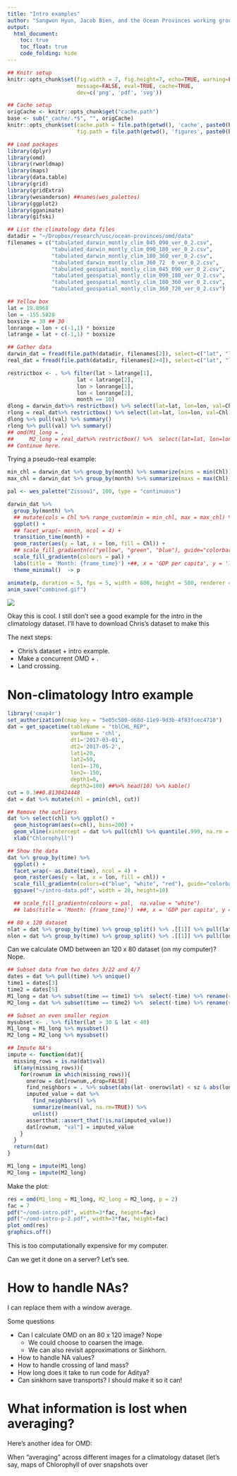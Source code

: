```yaml
---
title: "Intro examples"
author: "Sangwon Hyun, Jacob Bien, and the Ocean Provinces working group"
output:
  html_document:
    toc: true
    toc_float: true
    code_folding: hide
---
```


```r
## Knitr setup
knitr::opts_chunk$set(fig.width = 7, fig.height=7, echo=TRUE, warning=FALSE,
                      message=FALSE, eval=TRUE, cache=TRUE,
                      dev=c('png', 'pdf', 'svg'))

## Cache setup
origCache <- knitr::opts_chunk$get("cache.path")
base <- sub("_cache/.*$", "", origCache)
knitr::opts_chunk$set(cache.path = file.path(getwd(), 'cache', paste0(base, "/")),
                      fig.path = file.path(getwd(), 'figures', paste0(base, "/")))

## Load packages
library(dplyr)
library(omd)
library(rworldmap)
library(maps)
library(data.table)
library(grid)
library(gridExtra)
library(wesanderson) ##names(wes_palettes)
library(ggplot2)
library(gganimate)
library(gifski)

## List the climatology data files 
datadir = "~/Dropbox/research/usc/ocean-provinces/omd/data"
filenames = c("tabulated_darwin_montly_clim_045_090_ver_0_2.csv",
              "tabulated_darwin_montly_clim_090_180_ver_0_2.csv",
              "tabulated_darwin_montly_clim_180_360_ver_0_2.csv",
              "tabulated_darwin_montly_clim_360_72  0_ver_0_2.csv",
              "tabulated_geospatial_montly_clim_045_090_ver_0_2.csv",
              "tabulated_geospatial_montly_clim_090_180_ver_0_2.csv",
              "tabulated_geospatial_montly_clim_180_360_ver_0_2.csv",
              "tabulated_geospatial_montly_clim_360_720_ver_0_2.csv")

## Yellow box
lat = 19.8968
lon = -155.5828
boxsize = 30 ## 30
lonrange = lon + c(-1,1) * boxsize
latrange = lat + c(-1,1) * boxsize

## Gather data
darwin_dat = fread(file.path(datadir, filenames[2]), select=c("lat", "lon", "month", "Chl"))
real_dat = fread(file.path(datadir, filenames[2+4]), select=c("lat", "lon", "month", "Chl"))
```


```r
restrictbox <- . %>% filter(lat > latrange[1],
                      lat < latrange[2],
                      lon > lonrange[1],
                      lon < lonrange[2],
                      month == 10)
dlong = darwin_dat%>% restrictbox() %>% select(lat=lat, lon=lon, val=Chl)
rlong = real_dat%>% restrictbox() %>% select(lat=lat, lon=lon, val=Chl)
dlong %>% pull(val) %>% summary()
rlong %>% pull(val) %>% summary()
## omd(M1_long = ,
##     M2_long = real_dat%>% restrictbox() %>%  select(lat=lat, lon=lon, val=Chl))
## Continue here.
```


Trying a pseudo-real example:

```r
min_chl = darwin_dat %>% group_by(month) %>% summarize(mins = min(Chl)) %>% select(mins) %>% min()
max_chl = darwin_dat %>% group_by(month) %>% summarize(maxs = max(Chl)) %>% select(maxs) %>% max()

pal <- wes_palette("Zissou1", 100, type = "continuous")

darwin_dat %>% 
  group_by(month) %>%
  ## mutate(cols = Chl %>% range_custom(min = min_chl, max = max_chl) %>% colfun() %>% adjustcolor(alpha=1)) %>% 
  ggplot() +
  ## facet_wrap(~ month, ncol = 4) +
  transition_time(month) +
  geom_raster(aes(y = lat, x = lon, fill = Chl)) +
  ## scale_fill_gradientn(c("yellow", "green", "blue"), guide="colorbar")
  scale_fill_gradientn(colours = pal) + 
  labs(title = 'Month: {frame_time}') +##, x = 'GDP per capita', y = 'life expectancy') +
  theme_minimal()  -> p

animate(p, duration = 5, fps = 5, width = 800, height = 500, renderer = gifski_renderer())
anim_save("combined.gif")
```
![](combined.gif)


Okay this is cool. I still don't see a good example for the intro in the
climatology dataset. I'll have to download Chris's dataset to make this


The next steps:

* Chris's dataset + intro example.
* Make a concurrent OMD + .
* Land crossing.


# Non-climatology Intro example

```r
library('cmap4r')
set_authorization(cmap_key = "5e05c500-d68d-11e9-9d3b-4f83fcec4710")
dat = get_spacetime(tableName = "tblCHL_REP",
                    varName = 'chl',
                    dt1='2017-03-01',
                    dt2='2017-05-2',
                    lat1=20,
                    lat2=50,
                    lon1=-170,
                    lon2=-150,
                    depth1=0,
                    depth2=100) ##%>% head(10) %>% kable()
cut = 0.3##0.8130424448
dat = dat %>% mutate(chl = pmin(chl, cut))

## Remove the outliers
dat %>% select(chl) %>% ggplot() +
  geom_histogram(aes(x=chl), bins=200) +
  geom_vline(xintercept = dat %>% pull(chl) %>% quantile(.999, na.rm = TRUE)) +
  xlab("Chlorophyll")

## Show the data
dat %>% group_by(time) %>% 
  ggplot() +
  facet_wrap(~ as.Date(time), ncol = 4) +
  geom_raster(aes(y = lat, x = lon, fill = chl)) +
  scale_fill_gradientn(colors=c("blue", "white", "red"), guide="colorbar", na.value = "grey50") +
  ggsave("~/intro-data.pdf", width = 20, height=10)

  ## scale_fill_gradientn(colours = pal,  na.value = "white")  
  ## labs(title = 'Month: {frame_time}') +##, x = 'GDP per capita', y = 'life expectancy') +

## 80 x 120 dataset
nlat = dat %>% group_by(time) %>% group_split() %>% .[[1]] %>% pull(lat) %>% unique() %>% length()
nlon = dat %>% group_by(time) %>% group_split() %>% .[[1]] %>% pull(lon) %>% unique() %>% length()
```

Can we calculate OMD between an 120 x 80 dataset (on my computer)? Nope.

```r
## Subset data from two dates 3/22 and 4/7
dates = dat %>% pull(time) %>% unique() 
time1 = dates[3]
time2 = dates[5]
M1_long = dat %>% subset(time == time1) %>%  select(-time) %>% rename(val = chl)
M2_long = dat %>% subset(time == time2) %>%  select(-time) %>% rename(val = chl)

## Subset an even smaller region
mysubset <- . %>% filter(lat > 30 & lat < 40)
M1_long = M1_long %>% mysubset()
M2_long = M2_long %>% mysubset()

## Impute NA's
impute <- function(dat){
  missing_rows = is.na(dat$val)
  if(any(missing_rows)){
    for(rownum in which(missing_rows)){
      onerow = dat[rownum,,drop=FALSE]
      find_neighbors = . %>% subset(abs(lat- onerow$lat) < sz & abs(lon- onerow$lon) < sz)
      imputed_value = dat %>%
        find_neighbors() %>%
        summarize(mean(val, na.rm=TRUE)) %>%
        unlist()
      assertthat::assert_that(!is.na(imputed_value))
      dat[rownum, "val"] = imputed_value
    }
  } 
  return(dat)
}

M1_long = impute(M1_long)
M2_long = impute(M2_long)
```

Make the plot:

```r
res = omd(M1_long = M1_long, M2_long = M2_long, p = 2)
fac = 7
pdf("~/omd-intro.pdf", width=3*fac, height=fac)
pdf("~/omd-intro-p-2.pdf", width=3*fac, height=fac)
plot_omd(res)
graphics.off()
```

This is too computationally expensive for my computer.

Can we get it done on a server? Let's see.

# How to handle NAs?

I can replace them with a window average. 


Some questions

* Can I calculate OMD on an 80 x 120 image? Nope
  + We could choose to coarsen the image.
  + We can also revisit approximations or Sinkhorn.
* How to handle NA values?
* How to handle crossing of land mass?
* How long does it take to run code for Aditya?
* Can sinkhorn save transports? I should make it so it can!



# What information is lost when averaging? 

Here's another idea for OMD:

When "averaging" across different images for a climatology dataset (let's say,
maps of Chlorophyll of over snapshots over

<!-- https://timogrossenbacher.ch/2016/12/beautiful-thematic-maps-with-ggplot2-only/ -->

<div class="tocify-extend-page" data-unique="tocify-extend-page" style="height: 0;"></div>
